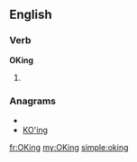 ==English==

===Verb===
'''OKing'''

# {{present participle of|[[OK]]}}

===Anagrams===
* {{alphagram|gikno}}
* [[KO'ing#English|KO'ing]]

[[fr:OKing]]
[[my:OKing]]
[[simple:oking]]